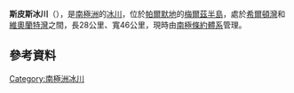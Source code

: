 {{coord|72|12|S|61|18|W|display=title}}

'''斯皮斯冰川'''（{{lang-en|Spiess Glacier}}），是[[南極洲|南極洲]]的[[冰川|冰川]]，位於[[帕爾默地|帕爾默地]]的[[梅爾茲半島|梅爾茲半島]]，處於[[希爾頓灣|希爾頓灣]]和[[維奧蘭特灣|維奧蘭特灣]]之間，長28公里、寬46公里，現時由[[南極條約體系|南極條約體系]]管理。

==參考資料==
{{usgs-gazetteer}}

{{Antarctica-geo-stub}}
[[Category:南極洲冰川|Category:南極洲冰川]]